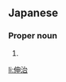 ==Japanese==
{{ja-kanjitab|しん|じ|yomi=on}}

===Proper noun===
{{ja-pos|しんじ|proper}}

# {{given name|male|lang=ja|sort=しんじ}}

[[li:伸治]]